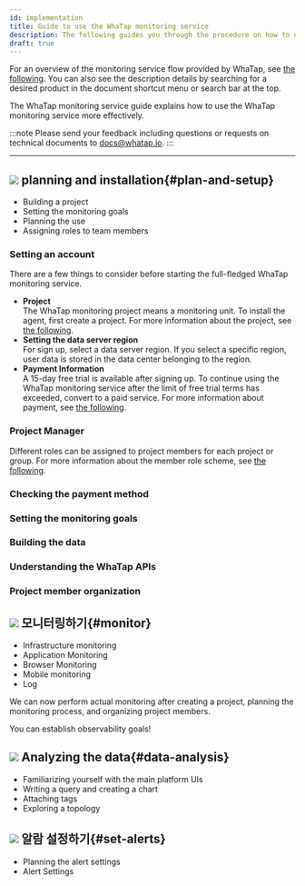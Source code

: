 ```yaml
---
id: implementation
title: Guide to use the WhaTap monitoring service
description: The following guides you through the procedure on how to use the WhaTap monitoring service.
draft: true
---
```


<!-- temp -->

<!-- 구현 시행 활용 안내 -->

<!-- implementation 구현 시행 실행 임의 텍스트 -->

For an overview of the monitoring service flow provided by WhaTap, see [the following](quick-guide). You can also see the description details by searching for a desired product in the document shortcut menu or search bar at the top.

The WhaTap monitoring service guide explains how to use the WhaTap monitoring service more effectively. 

<!-- 와탭 모니터링 서비스를 효과적으로 활용하기 위해 다음의 단계별 진행을 참고하세요. -->

<!-- 이 문서는 사용자 맞춤형 솔루션 와탭 -->

<!-- 
1. **[계획과 설치](#plan-and-setup)**
1. **[모니터링하기](#monitor)** 
1. **[데이터 분석하기](#data-analysis)**
1. **[알람 설정하기](#set-alerts)**
-->

:::note
Please send your feedback including questions or requests on technical documents to docs@whatap.io.
:::

---

## ![](/img/number-01.png) planning and installation{#plan-and-setup}

-   Building a project
-   Setting the monitoring goals
-   Planning the use
-   Assigning roles to team members

### Setting an account

There are a few things to consider before starting the full-fledged WhaTap monitoring service.

-   **Project**<br/>
    The WhaTap monitoring project means a monitoring unit. To install the agent, first create a project. For more information about the project, see [the following](../project).
-   **Setting the data server region**<br/>
    For sign up, select a data server region. If you select a specific region, user data is stored in the data center belonging to the region. 
-   **Payment Information**<br/>
    A 15-day free trial is available after signing up. To continue using the WhaTap monitoring service after the limit of free trial terms has exceeded, convert to a paid service. For more information about payment, see [the following](../billing). 
    <!-- 보안 규정 없음? -->

### Project Manager

Different roles can be assigned to project members for each project or group. For more information about the member role scheme, see [the following](../project/project-structure#project-auth). 

### Checking the payment method

### Setting the monitoring goals

### Building the data

### Understanding the WhaTap APIs

### Project member organization

## ![](/img/number-02.png) 모니터링하기{#monitor}

-   Infrastructure monitoring
-   Application Monitoring
-   Browser Monitoring
-   Mobile monitoring
-   Log

We can now perform actual monitoring after creating a project, planning the monitoring process, and organizing project members.

You can establish observability goals! 

## ![](/img/number-03.png) Analyzing the data{#data-analysis}

-   Familiarizing yourself with the main platform UIs
-   Writing a query and creating a chart
-   Attaching tags
-   Exploring a topology

## ![](/img/number-04.png) 알람 설정하기{#set-alerts}

-   Planning the alert settings
-   Alert Settings
